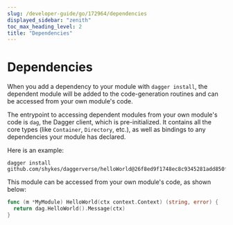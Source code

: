 ```yaml
---
slug: /developer-guide/go/172964/dependencies
displayed_sidebar: "zenith"
toc_max_heading_level: 2
title: "Dependencies"
---
```



# Dependencies


When you add a dependency to your module with `dagger install`, the dependent module will be added to the code-generation routines and can be accessed from your own module's code.

The entrypoint to accessing dependent modules from your own module's code is `dag`, the Dagger client, which is pre-initialized. It contains all the core types (like `Container`, `Directory`, etc.), as well as bindings to any dependencies your module has declared.

Here is an example:

```shell
dagger install github.com/shykes/daggerverse/helloWorld@26f8ed9f1748ec8c9345281add850fd392441990
```

This module can be accessed from your own module's code, as shown below:

```go
func (m *MyModule) HelloWorld(ctx context.Context) (string, error) {
  return dag.HelloWorld().Message(ctx)
}
```
